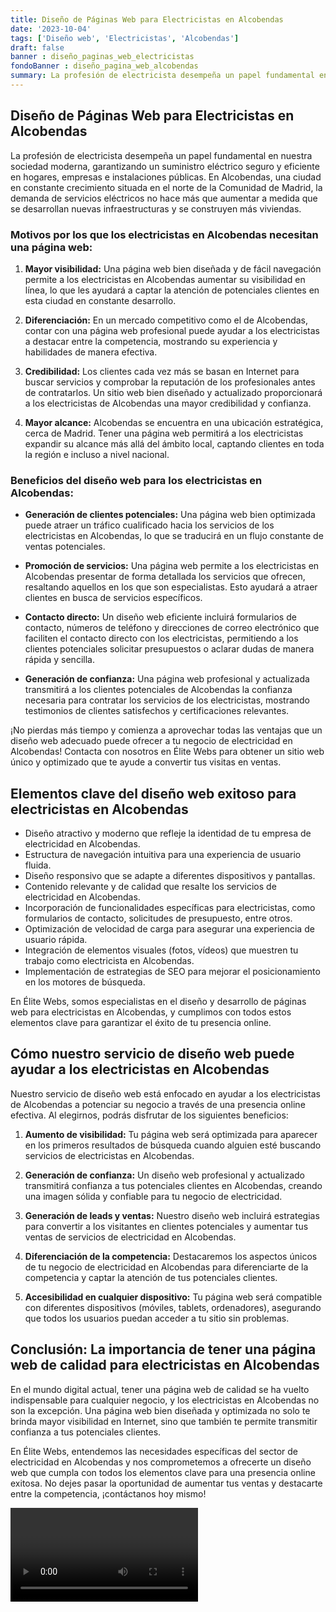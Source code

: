 ```yaml
---
title: Diseño de Páginas Web para Electricistas en Alcobendas
date: '2023-10-04'
tags: ['Diseño web', 'Electricistas', 'Alcobendas']
draft: false
banner : diseño_paginas_web_electricistas
fondoBanner : diseño_pagina_web_alcobendas
summary: La profesión de electricista desempeña un papel fundamental en nuestra sociedad moderna, garantizando un suministro eléctrico seguro y eficiente en hogares, empresas e instalaciones públicas. En Alcobendas, una ciudad en constante crecimiento situada en el norte de la Comunidad de Madrid, la demanda de servicios eléctricos no hace más que aumentar a medida que se desarrollan nuevas infraestructuras y se construyen más viviendas.
---
```


## Diseño de Páginas Web para Electricistas en Alcobendas

La profesión de electricista desempeña un papel fundamental en nuestra sociedad moderna, garantizando un suministro eléctrico seguro y eficiente en hogares, empresas e instalaciones públicas. En Alcobendas, una ciudad en constante crecimiento situada en el norte de la Comunidad de Madrid, la demanda de servicios eléctricos no hace más que aumentar a medida que se desarrollan nuevas infraestructuras y se construyen más viviendas.

### Motivos por los que los electricistas en Alcobendas necesitan una página web:

1. **Mayor visibilidad:** Una página web bien diseñada y de fácil navegación permite a los electricistas en Alcobendas aumentar su visibilidad en línea, lo que les ayudará a captar la atención de potenciales clientes en esta ciudad en constante desarrollo.

2. **Diferenciación:** En un mercado competitivo como el de Alcobendas, contar con una página web profesional puede ayudar a los electricistas a destacar entre la competencia, mostrando su experiencia y habilidades de manera efectiva.

3. **Credibilidad:** Los clientes cada vez más se basan en Internet para buscar servicios y comprobar la reputación de los profesionales antes de contratarlos. Un sitio web bien diseñado y actualizado proporcionará a los electricistas de Alcobendas una mayor credibilidad y confianza.

4. **Mayor alcance:** Alcobendas se encuentra en una ubicación estratégica, cerca de Madrid. Tener una página web permitirá a los electricistas expandir su alcance más allá del ámbito local, captando clientes en toda la región e incluso a nivel nacional.

### Beneficios del diseño web para los electricistas en Alcobendas:

- **Generación de clientes potenciales:** Una página web bien optimizada puede atraer un tráfico cualificado hacia los servicios de los electricistas en Alcobendas, lo que se traducirá en un flujo constante de ventas potenciales.

- **Promoción de servicios:** Una página web permite a los electricistas en Alcobendas presentar de forma detallada los servicios que ofrecen, resaltando aquellos en los que son especialistas. Esto ayudará a atraer clientes en busca de servicios específicos.

- **Contacto directo:** Un diseño web eficiente incluirá formularios de contacto, números de teléfono y direcciones de correo electrónico que faciliten el contacto directo con los electricistas, permitiendo a los clientes potenciales solicitar presupuestos o aclarar dudas de manera rápida y sencilla.

- **Generación de confianza:** Una página web profesional y actualizada transmitirá a los clientes potenciales de Alcobendas la confianza necesaria para contratar los servicios de los electricistas, mostrando testimonios de clientes satisfechos y certificaciones relevantes.

¡No pierdas más tiempo y comienza a aprovechar todas las ventajas que un diseño web adecuado puede ofrecer a tu negocio de electricidad en Alcobendas! Contacta con nosotros en Élite Webs para obtener un sitio web único y optimizado que te ayude a convertir tus visitas en ventas.

<GifSeo />

<Cta />

## Elementos clave del diseño web exitoso para electricistas en Alcobendas

- Diseño atractivo y moderno que refleje la identidad de tu empresa de electricidad en Alcobendas.
- Estructura de navegación intuitiva para una experiencia de usuario fluida.
- Diseño responsivo que se adapte a diferentes dispositivos y pantallas.
- Contenido relevante y de calidad que resalte los servicios de electricidad en Alcobendas.
- Incorporación de funcionalidades específicas para electricistas, como formularios de contacto, solicitudes de presupuesto, entre otros.
- Optimización de velocidad de carga para asegurar una experiencia de usuario rápida.
- Integración de elementos visuales (fotos, vídeos) que muestren tu trabajo como electricista en Alcobendas.
- Implementación de estrategias de SEO para mejorar el posicionamiento en los motores de búsqueda.

En Élite Webs, somos especialistas en el diseño y desarrollo de páginas web para electricistas en Alcobendas, y cumplimos con todos estos elementos clave para garantizar el éxito de tu presencia online.

## Cómo nuestro servicio de diseño web puede ayudar a los electricistas en Alcobendas

Nuestro servicio de diseño web está enfocado en ayudar a los electricistas de Alcobendas a potenciar su negocio a través de una presencia online efectiva. Al elegirnos, podrás disfrutar de los siguientes beneficios:

1. **Aumento de visibilidad:** Tu página web será optimizada para aparecer en los primeros resultados de búsqueda cuando alguien esté buscando servicios de electricistas en Alcobendas.

2. **Generación de confianza:** Un diseño web profesional y actualizado transmitirá confianza a tus potenciales clientes en Alcobendas, creando una imagen sólida y confiable para tu negocio de electricidad.

3. **Generación de leads y ventas:** Nuestro diseño web incluirá estrategias para convertir a los visitantes en clientes potenciales y aumentar tus ventas de servicios de electricidad en Alcobendas.

4. **Diferenciación de la competencia:** Destacaremos los aspectos únicos de tu negocio de electricidad en Alcobendas para diferenciarte de la competencia y captar la atención de tus potenciales clientes.

5. **Accesibilidad en cualquier dispositivo:** Tu página web será compatible con diferentes dispositivos (móviles, tablets, ordenadores), asegurando que todos los usuarios puedan acceder a tu sitio sin problemas.

## Conclusión: La importancia de tener una página web de calidad para electricistas en Alcobendas

En el mundo digital actual, tener una página web de calidad se ha vuelto indispensable para cualquier negocio, y los electricistas en Alcobendas no son la excepción. Una página web bien diseñada y optimizada no solo te brinda mayor visibilidad en Internet, sino que también te permite transmitir confianza a tus potenciales clientes.

En Élite Webs, entendemos las necesidades específicas del sector de electricidad en Alcobendas y nos comprometemos a ofrecerte un diseño web que cumpla con todos los elementos clave para una presencia online exitosa. No dejes pasar la oportunidad de aumentar tus ventas y destacarte entre la competencia, ¡contáctanos hoy mismo!

<Video />

<CtaBot job='Electricistas' city='Alcobendas'/>

<Gmaps query='Alcobendas+españa+maps' />